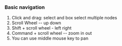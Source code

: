 ### Basic navigation

1. Click and drag: select and box select multiple nodes 
2. Scroll Wheel -- up down
3. Shift + scroll wheel - left right
4. Command + scroll wheel -- zoom in out
5. You can use middle mouse key to pan 
